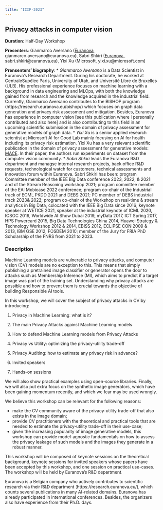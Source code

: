 ```yaml
---
title: "ICIP-2023"
---
```


## Privacy attacks in computer vision

**Duration**: Half-Day Workshop

**Presenters**: Gianmarco Aversano ([Euranova](http://euranova.eu/), gianmarco.aversano@euranova.eu), Sabri Shkiri ([Euranova](http://euranova.eu/), sabri.shkiri@euranova.eu), Yixi Xu (Microsoft, yixi.xu@microsoft.com)

**Prensenters' biography**:
* *Gianmarco Aversano* is a Data Scientist in Euranova's Research Department. During his doctorate, he worked at CentraleSupélec Paris, University of Utah, and Université Libre de Bruxelles (ULB). His professional experience focuses on machine learning with a background in data engineering and MLOps, with both the knowledge gained from research and the knowledge acquired in the industrial field. Currently, Gianmarco Aversano contributes to the BISHOP program (https://research.euranova.eu/bishop/) which focuses on graph data generation and privacy risk assessment and mitigation. Besides, Euranova has experience in computer vision [see this publication where I personally contributed and also here] and is also contributing to this field in an upcoming scientific submission in the domain of privacy assessment for generative models of graph data.
* *Yixi Xu* is a senior applied research scientist at Microsoft AI for Good Lab mainly focusing on AI for health including its privacy risk estimation. Yixi Xu has a very relevant scientific publication in the domain of privacy assessment for generative models: [MACE](https://arxiv.org/pdf/2009.05683.pdf). In their paper, the authors run experiments on dataset from the computer vision community.
* *Sabri Shkiri* leads the Euranova R&D department and managse internal research projects, back office R&D requests, technological watch for customers, technical assessments and innovation forum within Euranova. Sabri Shkiri has been: program Committee member of the IEEE Big Data conference 2023, 2022, & 2021 and of the Stream Reasoning workshop 2021; program committee member of the EAI Mobicase 2022 conference; program co-chair of the Industrial track of ECML PKDD 2021 and DEBS 2021; PC member of DEBS industrial track 2023& 2022; program co-chair of the Workshop on real-time & stream analytics in Big Data, colocated with the IEEE Big Data since 2016; keynote speaker at WETICE 2021, speaker at the industrial keynote of ICML 2020, ICSOC 2019, Worldwide AI Show Dubai 2019, myData 2017, ICT Spring 2017, HPS Powercard 2015, Big Data Technologies China 2014, Huawei Strategy & Technology Workshop 2012 & 2014, EBISS 2012, ECLIPSE CON 2009 & 2013, IBM GSE 2012, FOSDEM 2010; member of the Jury for FRIA PhD Scholarship of the FNRS from 2021 to 2023.

### Description

Machine Learning models are vulnerable to privacy attacks, and computer vision (CV) models are no exception to this. This means that simply publishing a pretrained image classifier or generator opens the door to attacks such as Membership Inference (MI), which aims to predict if a target image was part of the training set. Understanding why privacy attacks are possible and how to prevent them is crucial towards the objective of building Responsible AI tools.

In this workshop, we will cover the subject of privacy attacks in CV by introducing:

1. Privacy in Machine Learning: what is it?

2. The main Privacy Attacks against Machine Learning models

3. How to defend Machine Learning models from Privacy Attacks

4. Privacy vs Utility: optimizing the privacy-utility trade-off

5. Privacy Auditing: how to estimate any privacy risk in advance?

6. Invited speakers

7. Hands-on sessions

We will also show practical examples using open-source libraries. Finally, we will also put extra focus on the synthetic image generators, which have been gaining momentum recently, and which we fear may be used wrongly.

We believe this workshop can be relevant for the following reasons:

* make the CV community aware of the privacy-utility trade-off that also exists in the image domain;
* provide CV practitioners with the theoretical and practical tools that are needed to estimate the privacy-utility trade-off in their use-case;
* given the increasing popularity of image generative models, this workshop can provide model-agnostic fundamentals on how to assess the privacy leakage of such models and the images they generate in a robust manner.

This workshop will be composed of keynote sessions on the theoretical background, keynote sessions for invited speakers whose papers have been accepted by this workshop, and one session on practical use-cases. The workshop will be held by Euranova's R&D department.

Euranova is a Belgian company who actively contributes to scientific research via their R&D department (https://research.euranova.eu/), which counts several publications in many AI-related domains. Euranova has already participated in international conferences. Besides, the organizers also have experience from their Ph.D. days.